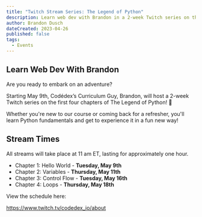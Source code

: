 ```yaml
---
title: "Twitch Stream Series: The Legend of Python"
description: Learn web dev with Brandon in a 2-week Twitch series on the first 4 chapters of The Legend of Python!
author: Brandon Dusch
dateCreated: 2023-04-26
published: false
tags:
  - Events
---
```


## Learn Web Dev With Brandon

Are you ready to embark on an adventure?

Starting May 9th, Codédex’s Curriculum Guy, Brandon, will host a 2-week Twitch series on the first four chapters of The Legend of Python! 🐍

Whether you're new to our course or coming back for a refresher, you'll learn Python fundamentals and get to experience it in a fun new way!

## Stream Times

All streams will take place at 11 am ET, lasting for approximately one hour.

- Chapter 1: Hello World - **Tuesday, May 9th**
- Chapter 2: Variables - **Thursday, May 11th**
- Chapter 3: Control Flow - **Tuesday, May 16th**
- Chapter 4: Loops - **Thursday, May 18th**

View the schedule here: 

https://www.twitch.tv/codedex_io/about
